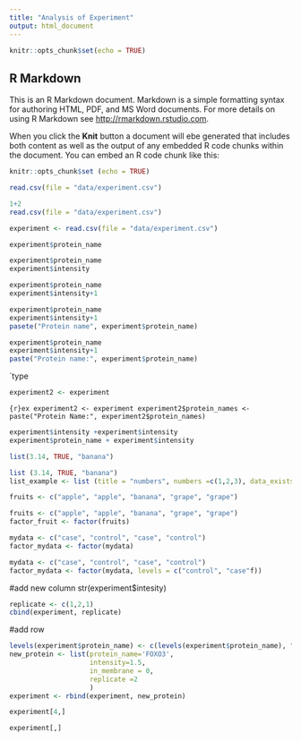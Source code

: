 ```yaml
---
title: "Analysis of Experiment"
output: html_document
---
```


```r
knitr::opts_chunk$set(echo = TRUE)
```

## R Markdown

This is an R Markdown document. Markdown is a simple formatting syntax for authoring HTML, PDF, and MS Word documents. For more details on using R Markdown see <http://rmarkdown.rstudio.com>.

When you click the **Knit** button a document will ebe generated that includes both content as well as the output of any embedded R code chunks within the document. You can embed an R code chunk like this:

```r
knitr::opts_chunk$set (echo = TRUE)
```

```r

read.csv(file = "data/experiment.csv")
```
```r
1+2
read.csv(file = "data/experiment.csv")
```


```r
experiment <- read.csv(file = "data/experiment.csv")
```

```r
experiment$protein_name
```

```r
experiment$protein_name
experiment$intensity
```

```r
experiment$protein_name
experiment$intensity+1
```


```r
experiment$protein_name
experiment$intensity+1
pasete("Protein name", experiment$protein_name)
```


```r
experiment$protein_name
experiment$intensity+1
paste("Protein name:", experiment$protein_name)
```

`type 

```r
experiment2 <- experiment
```

```{r}ex
experiment2 <- experiment
experiment2$protein_names <- paste("Protein Name:", experiment2$protein_names)
```

```r
experiment$intensity +experiment$intensity
experiment$protein_name + experiment$intensity
```

```r
list(3.14, TRUE, "banana")
```


```r
list (3.14, TRUE, "banana")
list_example <- list (title = "numbers", numbers =c(1,2,3), data_exists=TRUE)
```

```r
fruits <- c("apple", "apple", "banana", "grape", "grape")
```

```r
fruits <- c("apple", "apple", "banana", "grape", "grape")
factor_fruit <- factor(fruits)
```


```r
mydata <- c("case", "control", "case", "control")
factor_mydata <- factor(mydata)
```

```r
mydata <- c("case", "control", "case", "control")
factor_mydata <- factor(mydata, levels = c("control", "case"f))
```

#add new column
str(experiment$intesity)
```r
replicate <- c(1,2,1)
cbind(experiment, replicate)
```

#add row

```r
levels(experiment$protein_name) <- c(levels(experiment$protein_name), "FOXO3")
new_protein <- list(protein_name='FOXO3',
                    intensity=1.5,
                    in_membrane = 0,
                    replicate =2
                    )
experiment <- rbind(experiment, new_protein)

```


```r
experiment[4,]
```
```r
experiment[,]
```